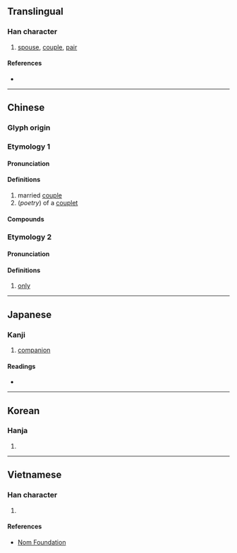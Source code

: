 {{also|俪}}
{{character info/new}}
==Translingual==

===Han character===
{{Han char|rn=9|rad=人|as=19|sn=21|four=21211|canj=OMMP|ids=⿰亻麗}}

# [[spouse]], [[couple]], [[pair]]

====References====
* {{Han ref|kx=0121.360|dkj=01311|dj=0256.240|hdz=10238.180|uh=5137|ud=20791|bh=C4D7|bd=50391}}

----

==Chinese==

===Glyph origin===
{{Han etym}}

===Etymology 1===
{{zh-forms|s=俪}}

====Pronunciation====
{{zh-pron
|m=lì
|c=lai6
|mn=lē/lî
|mc=y
|oc=y
|cat=n
}}

====Definitions====
{{zh-hanzi}}

# married [[couple]]
# (''poetry'') of a [[couplet]]

====Compounds====
{{zh-der|儷辭|儷影|儔儷|儷采|伉儷|儷影雙雙|儷鑒|儷人|榮諧伉儷|駢儷|駢四儷六|賢伉儷}}

===Etymology 2===
{{zh-forms|s=俪|alt=㑚,囇,僅}}

====Pronunciation====
{{zh-pron
|md=nâ
|cat=adv
}}

====Definitions====
{{zh-hanzi}}

# {{lb|zh|Min Dong}} [[only]]
#: {{zh-x|伊 儷 食 菜，伓 食 肉。|tr=Ĭ nâ siăh>siĕh chái, n̂g-siĕh nṳ̆k.|He '''only''' eats vegetables, and does not eat meat.|MD}}

----

==Japanese==

===Kanji===
{{ja-kanji|grade=|rs=人19}}

# [[companion]]

====Readings====
* {{ja-readings|on=[[れい]] (rei)|kun=[[つれあい]] (tsureai), [[ならぶ]] (narabu)}}

----

==Korean==

===Hanja===
{{ko-hanja|hangeul=려|rv=ryeo|mr=ryŏ}}

# {{defn|lang=ko|sort=人19}}

----

==Vietnamese==

===Han character===
{{vi-readings|rs=人19|hanviet=lệ}}

# {{defn|lang=vi|sort=人19}}

====References====
* [http://nomfoundation.org/common/nom_details.php?codepoint=5137 Nom Foundation]